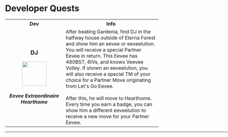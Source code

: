 # Developer Quests

<table>
 <tr>
    <th width="300">Dev</th>
    <th width="700">Info</th>
  </tr>
  <tr><td align="center" height="300"><h3>DJ</h3>    
        <img src="https://raw.githubusercontent.com/TeamLumi/luminescent-team/main/static/img/pm0133_02_00_00_L.webp" width="80px" />     
        <h5>Eevee Extraordinaire<br/>
            Hearthome</h5>     
      </td>
      <td>After beating Gardenia, find DJ in the halfway house outside of Eterna Forest and show him an eevee or eeveelution. You will receive a special Partner Eevee in return. This Eevee has 480BST, 6IVs, and knows Veevee Volley. If shown an eeveelution, you will also receive a special TM of your choice for a Partner Move originating from Let's Go Eevee.<br/><br/>
After this, he will move to Hearthome. Every time you earn a badge, you can show him a different eeveelution to receive a new move for your Partner Eevee.</td>
  </tr>
</table>
<hr width="1000" />
